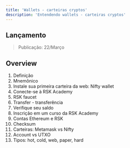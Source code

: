 ---
title: 'Wallets - carteiras cryptos'
description: 'Entendendo wallets - carteiras cryptos'
---

## Lançamento

> Publicação: 22/Março

## Overview

1. Definição
2. Mnemônico
3. Instale sua primeira carteira da web: Nifty wallet
4. Conecte-se à RSK Academy
5. RSK faucet
6. Transfer - transferência
7. Verifique seu saldo
8. Inscrição em um curso da RSK Academy
9. Contas Ethereum e RSK
10. Checksum
11. Carteiras: Metamask vs Nifty
12. Account vs UTXO
13. Tipos: hot, cold, web, paper, hard
